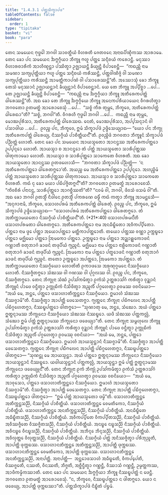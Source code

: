 ```yaml
---
title: "1.4.3.1 ᨸᨲ᩠ᨲᩈᩥᨠ᩠ᨡᩣᨸᨴ"
tableOfContents: false
sidebar:
  order: 1
type: "tipitaka"
basket: "vi"
book: "para"
---
```



<DynamicBreadcrumb />

<Division number="598" book="para">

<Paragraph number="2252" book="para">
ᨲᩮᨶ ᩈᨾᨿᩮᨶ ᨻᩩᨴ᩠ᨵᩮᩤ ᨽᨣᩅᩤ ᩈᩣᩅᨲ᩠ᨳᩥᨿᩴ ᩅᩥᩉᩁᨲᩥ ᨩᩮᨲᩅᨶᩮ ᩋᨶᩣᨳᨸᩥᨱ᩠ᨯᩥᨠᩔ ᩋᩣᩁᩣᨾᩮ. ᨲᩮᨶ ᨡᩮᩣ ᨸᨶ ᩈᨾᨿᩮᨶ ᨨᨻ᩠ᨻᨣ᩠ᨣᩥᨿᩣ ᨽᩥᨠ᩠ᨡᩪ ᨻᩉᩪ ᨸᨲ᩠ᨲᩮ ᩈᨶ᩠ᨶᩥᨧᨿᩴ ᨠᩁᩮᩣᨶ᩠ᨲᩥ. ᨾᨶᩩᩔᩣ ᩅᩥᩉᩣᩁᨧᩣᩁᩥᨠᩴ ᩋᩣᩉᩥᨱ᩠ᨯᨶ᩠ᨲᩣ ᨸᩔᩥᨲ᩠ᩅᩣ ᩏᨩ᩠ᨫᩣᨿᨶ᩠ᨲᩥ ᨡᩥᨿ᩠ᨿᨶ᩠ᨲᩥ ᩅᩥᨸᩣᨧᩮᨶ᩠ᨲᩥ—  “ᨠᨳᨬ᩠ᩉᩥ ᨶᩣᨾ ᩈᨾᨱᩣ ᩈᨠ᩠ᨿᨸᩩᨲ᩠ᨲᩥᨿᩣ ᨻᩉᩪ ᨸᨲ᩠ᨲᩮ ᩈᨶ᩠ᨶᩥᨧᨿᩴ ᨠᩁᩥᩔᨶ᩠ᨲᩥ, ᨸᨲ᩠ᨲᩅᩤᨱᩥᨩ᩠ᨩᩴ ᩅᩤ ᩈᨾᨱᩣ ᩈᨠ᩠ᨿᨸᩩᨲ᩠ᨲᩥᨿᩣ ᨠᩁᩥᩔᨶ᩠ᨲᩥ ᩋᩣᨾᨲ᩠ᨲᩥᨠᩣᨸᨱᩴ ᩅᩤ ᨸᩈᩣᩁᩮᩔᨶ᩠ᨲᩦ”ᨲᩥ.
</Paragraph>

<Paragraph number="2253" book="para">
ᩋᩔᩮᩣᩈᩩᩴ ᨡᩮᩣ ᨽᩥᨠ᩠ᨡᩪ ᨲᩮᩈᩴ ᨾᨶᩩᩔᩣᨶᩴ ᩏᨩ᩠ᨫᩣᨿᨶ᩠ᨲᩣᨶᩴ ᨡᩥᨿ᩠ᨿᨶ᩠ᨲᩣᨶᩴ ᩅᩥᨸᩣᨧᩮᨶ᩠ᨲᩣᨶᩴ. ᨿᩮ ᨲᩮ ᨽᩥᨠ᩠ᨡᩪ ᩋᨸ᩠ᨸᩥᨧ᩠ᨨᩣ …ᨸᩮ…  ᨲᩮ ᩏᨩ᩠ᨫᩣᨿᨶ᩠ᨲᩥ ᨡᩥᨿ᩠ᨿᨶ᩠ᨲᩥ ᩅᩥᨸᩣᨧᩮᨶ᩠ᨲᩥ—  “ᨠᨳᨬ᩠ᩉᩥ ᨶᩣᨾ ᨨᨻ᩠ᨻᨣ᩠ᨣᩥᨿᩣ ᨽᩥᨠ᩠ᨡᩪ ᩋᨲᩥᩁᩮᨠᨸᨲ᩠ᨲᩴ ᨵᩤᩁᩮᩔᨶ᩠ᨲᩦ”ᨲᩥ.
</Paragraph>

<Paragraph number="2254" book="para">
ᩋᨳ ᨡᩮᩣ ᨲᩮ ᨽᩥᨠ᩠ᨡᩪ ᨨᨻ᩠ᨻᨣ᩠ᨣᩥᨿᩮ ᨽᩥᨠ᩠ᨡᩪ ᩋᨶᩮᨠᨸᩁᩥᨿᩣᨿᩮᨶ ᩅᩥᨣᩁᩉᩥᨲ᩠ᩅᩣ ᨽᨣᩅᨲᩮᩣ ᩑᨲᨾᨲ᩠ᨳᩴ ᩋᩣᩁᩮᩣᨧᩮᩈᩩᩴ …ᨸᩮ…  “ᩈᨧ᩠ᨧᩴ ᨠᩥᩁ ᨲᩩᨾ᩠ᩉᩮ, ᨽᩥᨠ᩠ᨡᩅᩮ, ᩋᨲᩥᩁᩮᨠᨸᨲ᩠ᨲᩴ ᨵᩤᩁᩮᨳᩣ”ᨲᩥ? “ᩈᨧ᩠ᨧᩴ, ᨽᨣᩅᩤ”ᨲᩥ. ᩅᩥᨣᩁᩉᩥ ᨻᩩᨴ᩠ᨵᩮᩤ ᨽᨣᩅᩤ …ᨸᩮ…  ᨠᨳᨬ᩠ᩉᩥ ᨶᩣᨾ ᨲᩩᨾ᩠ᩉᩮ, ᨾᩮᩣᨥᨸᩩᩁᩥᩈᩣ, ᩋᨲᩥᩁᩮᨠᨸᨲ᩠ᨲᩴ ᨵᩤᩁᩮᩔᨳ. ᨶᩮᨲᩴ, ᨾᩮᩣᨥᨸᩩᩁᩥᩈᩣ, ᩋᨸ᩠ᨸᩈᨶ᩠ᨶᩣᨶᩴ ᩅᩤ ᨸᩈᩣᨴᩤᨿ …ᨸᩮ…  ᩑᩅᨬ᩠ᨧ ᨸᨶ, ᨽᩥᨠ᩠ᨡᩅᩮ, ᩍᨾᩴ ᩈᩥᨠ᩠ᨡᩣᨸᨴᩴ ᩏᨴ᩠ᨴᩥᩈᩮᨿ᩠ᨿᩣᨳ—
</Paragraph>

</Division>
<Division number="599" book="para">

<Paragraph number="2255" book="para">
<Emphasis>“ᨿᩮᩣ ᨸᨶ ᨽᩥᨠ᩠ᨡᩩ ᩋᨲᩥᩁᩮᨠᨸᨲ᩠ᨲᩴ ᨵᩤᩁᩮᨿ᩠ᨿ, ᨶᩥᩔᨣ᩠ᨣᩥᨿᩴ ᨸᩣᨧᩥᨲ᩠ᨲᩥᨿᨶ᩺”</Emphasis>ᨲᩥ.
</Paragraph>

<Paragraph number="2256" book="para">
ᩑᩅᨬ᩠ᨧᩥᨴᩴ ᨽᨣᩅᨲᩣ ᨽᩥᨠ᩠ᨡᩪᨶᩴ ᩈᩥᨠ᩠ᨡᩣᨸᨴᩴ ᨸᨬ᩠ᨬᨲ᩠ᨲᩴ ᩉᩮᩣᨲᩥ.
</Paragraph>

</Division>
<Division number="600" book="para">

<Paragraph number="2257" book="para">
ᨲᩮᨶ ᨡᩮᩣ ᨸᨶ ᩈᨾᨿᩮᨶ ᩋᩣᨿᩈ᩠ᨾᨲᩮᩣ ᩋᩣᨶᨶ᩠ᨴᩔ ᩋᨲᩥᩁᩮᨠᨸᨲ᩠ᨲᩮᩣ ᩏᨸ᩠ᨸᨶ᩠ᨶᩮᩣ ᩉᩮᩣᨲᩥ. ᩋᩣᨿᩈ᩠ᨾᩣ ᨧ ᩋᩣᨶᨶ᩠ᨴᩮᩣ ᨲᩴ ᨸᨲ᩠ᨲᩴ ᩋᩣᨿᩈ᩠ᨾᨲᩮᩣ ᩈᩣᩁᩥᨸᩩᨲ᩠ᨲᩔ ᨴᩤᨲᩩᨠᩣᨾᩮᩣ ᩉᩮᩣᨲᩥ. ᩋᩣᨿᩈ᩠ᨾᩣ ᨧ ᩈᩣᩁᩥᨸᩩᨲ᩠ᨲᩮᩣ ᩈᩣᨠᩮᨲᩮ ᩅᩥᩉᩁᨲᩥ. ᩋᨳ ᨡᩮᩣ ᩋᩣᨿᩈ᩠ᨾᨲᩮᩣ ᩋᩣᨶᨶ᩠ᨴᩔ ᩑᨲᨴᩉᩮᩣᩈᩥ—  “ᨽᨣᩅᨲᩣ ᩈᩥᨠ᩠ᨡᩣᨸᨴᩴ ᨸᨬ᩠ᨬᨲ᩠ᨲᩴ—  ‘ᨶ ᩋᨲᩥᩁᩮᨠᨸᨲ᩠ᨲᩮᩣ ᨵᩤᩁᩮᨲᨻ᩠ᨻᩮᩣ’ᨲᩥ. ᩋᨿᨬ᩠ᨧ ᨾᩮ ᩋᨲᩥᩁᩮᨠᨸᨲ᩠ᨲᩮᩣ ᩏᨸ᩠ᨸᨶ᩠ᨶᩮᩣ. ᩋᩉᨬ᩠ᨧᩥᨾᩴ ᨸᨲ᩠ᨲᩴ ᩋᩣᨿᩈ᩠ᨾᨲᩮᩣ ᩈᩣᩁᩥᨸᩩᨲ᩠ᨲᩔ ᨴᩤᨲᩩᨠᩣᨾᩮᩣ. ᩋᩣᨿᩈ᩠ᨾᩣ ᨧ ᩈᩣᩁᩥᨸᩩᨲ᩠ᨲᩮᩣ ᩈᩣᨠᩮᨲᩮ ᩅᩥᩉᩁᨲᩥ. ᨠᨳᩴ ᨶᩩ ᨡᩮᩣ ᨾᨿᩣ ᨸᨭᩥᨸᨩ᩠ᨩᩥᨲᨻ᩠ᨻᨶ᩺”ᨲᩥ? ᨽᨣᩅᨲᩮᩣ ᩑᨲᨾᨲ᩠ᨳᩴ ᩋᩣᩁᩮᩣᨧᩮᩈᩥ. “ᨠᩦᩅᨧᩥᩁᩴ ᨸᨶᩣᨶᨶ᩠ᨴ, ᩈᩣᩁᩥᨸᩩᨲ᩠ᨲᩮᩣ ᩋᩣᨣᨧ᩠ᨨᩥᩔᨲᩦ”ᨲᩥ? “ᨶᩅᨾᩴ ᩅᩤ, ᨽᨣᩅᩤ, ᨴᩥᩅᩈᩴ ᨴᩈᨾᩴ ᩅᩤ”ᨲᩥ. ᩋᨳ ᨡᩮᩣ ᨽᨣᩅᩤ ᩑᨲᩈ᩠ᨾᩥᩴ ᨶᩥᨴᩤᨶᩮ ᩑᨲᩈ᩠ᨾᩥᩴ ᨸᨠᩁᨱᩮ ᨵᨾ᩠ᨾᩥᩴ ᨠᨳᩴ ᨠᨲ᩠ᩅᩣ ᨽᩥᨠ᩠ᨡᩪ ᩋᩣᨾᨶ᩠ᨲᩮᩈᩥ—  “ᩋᨶᩩᨩᩣᨶᩣᨾᩥ, ᨽᩥᨠ᩠ᨡᩅᩮ, ᨴᩈᩣᩉᨸᩁᨾᩴ ᩋᨲᩥᩁᩮᨠᨸᨲ᩠ᨲᩴ ᨵᩤᩁᩮᨲᩩᩴ. ᩑᩅᨬ᩠ᨧ ᨸᨶ, ᨽᩥᨠ᩠ᨡᩅᩮ, ᩍᨾᩴ ᩈᩥᨠ᩠ᨡᩣᨸᨴᩴ ᩏᨴ᩠ᨴᩥᩈᩮᨿ᩠ᨿᩣᨳ—
</Paragraph>

</Division>
<Division number="601" book="para">

<Paragraph number="2258" book="para">
<Emphasis>“ᨴᩈᩣᩉᨸᩁᨾᩴ ᩋᨲᩥᩁᩮᨠᨸᨲ᩠ᨲᩮᩣ ᨵᩤᩁᩮᨲᨻ᩠ᨻᩮᩣ. ᨲᩴ ᩋᨲᩥᨠ᩠ᨠᩣᨾᨿᨲᩮᩣ ᨶᩥᩔᨣ᩠ᨣᩥᨿᩴ ᨸᩣᨧᩥᨲ᩠ᨲᩥᨿᨶ᩺”</Emphasis>ᨲᩥ. (*21*:<Emphasis>40</Emphasis>)
</Paragraph>

</Division>
<Division number="602" book="para">

<Paragraph number="2259" book="para">
<Emphasis>ᨴᩈᩣᩉᨸᩁᨾᨶ᩺</Emphasis>ᨲᩥ ᨴᩈᩣᩉᨸᩁᨾᨲᩣ ᨵᩤᩁᩮᨲᨻ᩠ᨻᩮᩣ.
</Paragraph>

<Paragraph number="2260" book="para">
<Emphasis>ᩋᨲᩥᩁᩮᨠᨸᨲ᩠ᨲᩮᩣ</Emphasis> ᨶᩣᨾ ᩋᨶᨵᩥᨭ᩠ᨮᩥᨲᩮᩣ ᩋᩅᩥᨠᨸ᩠ᨸᩥᨲᩮᩣ.
</Paragraph>

<Paragraph number="2261" book="para">
<Emphasis>ᨸᨲ᩠ᨲᩮᩣ</Emphasis> ᨶᩣᨾ ᨴ᩠ᩅᩮ ᨸᨲ᩠ᨲᩣ ᩋᨿᩮᩣᨸᨲ᩠ᨲᩮᩣ ᨾᨲ᩠ᨲᩥᨠᩣᨸᨲ᩠ᨲᩮᩣᨲᩥ.
</Paragraph>

<Paragraph number="2262" book="para">
ᨲᨿᩮᩣ ᨸᨲ᩠ᨲᩔ ᩅᨱ᩠ᨱᩣ ᩏᨠ᩠ᨠᨭ᩠ᨮᩮᩣ ᨸᨲ᩠ᨲᩮᩣ ᨾᨩ᩠ᨫᩥᨾᩮᩣ ᨸᨲ᩠ᨲᩮᩣ ᩒᨾᨠᩮᩣ ᨸᨲ᩠ᨲᩮᩣ. <Emphasis>ᩏᨠ᩠ᨠᨭ᩠ᨮᩮᩣ</Emphasis> ᨶᩣᨾ <Emphasis>ᨸᨲ᩠ᨲᩮᩣ</Emphasis> ᩋᨯ᩠ᨰᩣᩊ᩠ᩉᨠᩮᩣᨴᨶᩴ ᨣᨱ᩠ᩉᩣᨲᩥ ᨧᨲᩩᨽᩣᨣᩴ ᨡᩣᨴᨶᩴ ᨲᨴᩩᨸᩥᨿᩴ ᨻ᩠ᨿᨬ᩠ᨩᨶᩴ. <Emphasis>ᨾᨩ᩠ᨫᩥᨾᩮᩣ</Emphasis> ᨶᩣᨾ <Emphasis>ᨸᨲ᩠ᨲᩮᩣ</Emphasis> ᨶᩣᩊᩥᨠᩮᩣᨴᨶᩴ ᨣᨱ᩠ᩉᩣᨲᩥ ᨧᨲᩩᨽᩣᨣᩴ ᨡᩣᨴᨶᩴ ᨲᨴᩩᨸᩥᨿᩴ ᨻ᩠ᨿᨬ᩠ᨩᨶᩴ. <Emphasis>ᩒᨾᨠᩮᩣ</Emphasis> ᨶᩣᨾ <Emphasis>ᨸᨲ᩠ᨲᩮᩣ</Emphasis> ᨸᨲ᩠ᨳᩮᩣᨴᨶᩴ ᨣᨱ᩠ᩉᩣᨲᩥ ᨧᨲᩩᨽᩣᨣᩴ ᨡᩣᨴᨶᩴ ᨲᨴᩩᨸᩥᨿᩴ ᨻ᩠ᨿᨬ᩠ᨩᨶᩴ. ᨲᨲᩮᩣ ᩏᨠ᩠ᨠᨭ᩠ᨮᩮᩣ ᩋᨸᨲ᩠ᨲᩮᩣ, ᩒᨾᨠᩮᩣ ᩋᨸᨲ᩠ᨲᩮᩣ.
</Paragraph>

<Paragraph number="2263" book="para">
<Emphasis>ᨲᩴ ᩋᨲᩥᨠ᩠ᨠᩣᨾᨿᨲᩮᩣ ᨶᩥᩔᨣ᩠ᨣᩥᨿᩮᩣ ᩉᩮᩣᨲᩦ</Emphasis>ᨲᩥ ᩑᨠᩣᨴᩈᩮ ᩋᩁᩩᨱᩩᨣ᩠ᨣᨾᨶᩮ ᨶᩥᩔᨣ᩠ᨣᩥᨿᩮᩣ ᩉᩮᩣᨲᩥ. ᨶᩥᩔᨩ᩠ᨩᩥᨲᨻ᩠ᨻᩮᩣ ᩈᩴᨥᩔ ᩅᩤ ᨣᨱᩔ ᩅᩤ ᨸᩩᨣ᩠ᨣᩃᩔ ᩅᩤ. ᩑᩅᨬ᩠ᨧ ᨸᨶ, ᨽᩥᨠ᩠ᨡᩅᩮ, ᨶᩥᩔᨩ᩠ᨩᩥᨲᨻ᩠ᨻᩮᩣ. ᨲᩮᨶ ᨽᩥᨠ᩠ᨡᩩᨶᩣ ᩈᩴᨥᩴ ᩏᨸᩈᩘᨠᨾᩥᨲ᩠ᩅᩣ ᩑᨠᩴᩈᩴ ᩏᨲ᩠ᨲᩁᩣᩈᩘᨣᩴ ᨠᩁᩥᨲ᩠ᩅᩣ ᩅᩩᨯ᩠ᨰᩣᨶᩴ ᨽᩥᨠ᩠ᨡᩪᨶᩴ ᨸᩣᨴᩮ ᩅᨶ᩠ᨴᩥᨲ᩠ᩅᩣ ᩏᨠ᩠ᨠᩩᨭᩥᨠᩴ ᨶᩥᩈᩦᨴᩥᨲ᩠ᩅᩣ ᩋᨬ᩠ᨩᩃᩥᩴ ᨸᨣ᩠ᨣᩉᩮᨲ᩠ᩅᩣ ᩑᩅᨾᩔ ᩅᨧᨶᩦᨿᩮᩣ—  “ᩋᨿᩴ ᨾᩮ, ᨽᨶ᩠ᨲᩮ, ᨸᨲ᩠ᨲᩮᩣ ᨴᩈᩣᩉᩣᨲᩥᨠ᩠ᨠᨶ᩠ᨲᩮᩣ ᨶᩥᩔᨣ᩠ᨣᩥᨿᩮᩣ. ᩍᨾᩣᩉᩴ ᩈᩴᨥᩔ ᨶᩥᩔᨩ᩠ᨩᩣᨾᩦ”ᨲᩥ. ᨶᩥᩔᨩ᩠ᨩᩥᨲ᩠ᩅᩣ ᩋᩣᨸᨲ᩠ᨲᩥ ᨴᩮᩈᩮᨲᨻ᩠ᨻᩣ. ᨻ᩠ᨿᨲ᩠ᨲᩮᨶ ᨽᩥᨠ᩠ᨡᩩᨶᩣ ᨸᨭᩥᨻᩃᩮᨶ ᩋᩣᨸᨲ᩠ᨲᩥ ᨸᨭᩥᨣ᩠ᨣᩉᩮᨲᨻ᩠ᨻᩣ, ᨶᩥᩔᨭ᩠ᨮᨸᨲ᩠ᨲᩮᩣ ᨴᩤᨲᨻ᩠ᨻᩮᩣ—
</Paragraph>

</Division>
<Division number="603" book="para">

<Paragraph number="2264" book="para">
“ᩈᩩᨱᩣᨲᩩ ᨾᩮ, ᨽᨶ᩠ᨲᩮ, ᩈᩴᨥᩮᩣ. ᩋᨿᩴ ᨸᨲ᩠ᨲᩮᩣ ᩍᨲ᩠ᨳᨶ᩠ᨶᩣᨾᩔ ᨽᩥᨠ᩠ᨡᩩᨶᩮᩣ ᨶᩥᩔᨣ᩠ᨣᩥᨿᩮᩣ ᩈᩴᨥᩔ ᨶᩥᩔᨭ᩠ᨮᩮᩣ. ᨿᨴᩥ ᩈᩴᨥᩔ ᨸᨲ᩠ᨲᨠᩃᩖᩴ, ᩈᩴᨥᩮᩣ ᩍᨾᩴ ᨸᨲ᩠ᨲᩴ ᩍᨲ᩠ᨳᨶ᩠ᨶᩣᨾᩔ ᨽᩥᨠ᩠ᨡᩩᨶᩮᩣ ᨴᨴᩮᨿ᩠ᨿᩣ”ᨲᩥ.
</Paragraph>

</Division>
<Division number="604" book="para">

<Paragraph number="2265" book="para">
ᨲᩮᨶ ᨽᩥᨠ᩠ᨡᩩᨶᩣ ᩈᨾ᩠ᨻᩉᩩᩃᩮ ᨽᩥᨠ᩠ᨡᩪ ᩏᨸᩈᩘᨠᨾᩥᨲ᩠ᩅᩣ ᩑᨠᩴᩈᩴ ᩏᨲ᩠ᨲᩁᩣᩈᩘᨣᩴ ᨠᩁᩥᨲ᩠ᩅᩣ ᩅᩩᨯ᩠ᨰᩣᨶᩴ ᨽᩥᨠ᩠ᨡᩪᨶᩴ ᨸᩣᨴᩮ ᩅᨶ᩠ᨴᩥᨲ᩠ᩅᩣ ᩏᨠ᩠ᨠᩩᨭᩥᨠᩴ ᨶᩥᩈᩦᨴᩥᨲ᩠ᩅᩣ ᩋᨬ᩠ᨩᩃᩥᩴ ᨸᨣ᩠ᨣᩉᩮᨲ᩠ᩅᩣ ᩑᩅᨾᩔᩩ ᩅᨧᨶᩦᨿᩣ—  “ᩋᨿᩴ ᨾᩮ, ᨽᨶ᩠ᨲᩮ, ᨸᨲ᩠ᨲᩮᩣ ᨴᩈᩣᩉᩣᨲᩥᨠ᩠ᨠᨶ᩠ᨲᩮᩣ ᨶᩥᩔᨣ᩠ᨣᩥᨿᩮᩣ. ᩍᨾᩣᩉᩴ ᩋᩣᨿᩈ᩠ᨾᨶ᩠ᨲᩣᨶᩴ ᨶᩥᩔᨩ᩠ᨩᩣᨾᩦ”ᨲᩥ. ᨶᩥᩔᨩ᩠ᨩᩥᨲ᩠ᩅᩣ ᩋᩣᨸᨲ᩠ᨲᩥ ᨴᩮᩈᩮᨲᨻ᩠ᨻᩣ. ᨻ᩠ᨿᨲ᩠ᨲᩮᨶ ᨽᩥᨠ᩠ᨡᩩᨶᩣ ᨸᨭᩥᨻᩃᩮᨶ ᩋᩣᨸᨲ᩠ᨲᩥ ᨸᨭᩥᨣ᩠ᨣᩉᩮᨲᨻ᩠ᨻᩣ, ᨶᩥᩔᨭ᩠ᨮᨸᨲ᩠ᨲᩮᩣ ᨴᩤᨲᨻ᩠ᨻᩮᩣ—
</Paragraph>

</Division>
<Division number="605" book="para">

<Paragraph number="2266" book="para">
“ᩈᩩᨱᨶ᩠ᨲᩩ ᨾᩮ ᩋᩣᨿᩈ᩠ᨾᨶ᩠ᨲᩣ. ᩋᨿᩴ ᨸᨲ᩠ᨲᩮᩣ ᩍᨲ᩠ᨳᨶ᩠ᨶᩣᨾᩔ ᨽᩥᨠ᩠ᨡᩩᨶᩮᩣ ᨶᩥᩔᨣ᩠ᨣᩥᨿᩮᩣ ᩋᩣᨿᩈ᩠ᨾᨶ᩠ᨲᩣᨶᩴ ᨶᩥᩔᨭ᩠ᨮᩮᩣ. ᨿᨴᩤᨿᩈ᩠ᨾᨶ᩠ᨲᩣᨶᩴ ᨸᨲ᩠ᨲᨠᩃᩖᩴ, ᩋᩣᨿᩈ᩠ᨾᨶ᩠ᨲᩣ ᩍᨾᩴ ᨸᨲ᩠ᨲᩴ ᩍᨲ᩠ᨳᨶ᩠ᨶᩣᨾᩔ ᨽᩥᨠ᩠ᨡᩩᨶᩮᩣ ᨴᨴᩮᨿ᩠ᨿᩩᨶ᩺”ᨲᩥ.
</Paragraph>

</Division>
<Division number="606" book="para">

<Paragraph number="2267" book="para">
ᨲᩮᨶ ᨽᩥᨠ᩠ᨡᩩᨶᩣ ᩑᨠᩴ ᨽᩥᨠ᩠ᨡᩩᩴ ᩏᨸᩈᩘᨠᨾᩥᨲ᩠ᩅᩣ ᩑᨠᩴᩈᩴ ᩏᨲ᩠ᨲᩁᩣᩈᩘᨣᩴ ᨠᩁᩥᨲ᩠ᩅᩣ ᩏᨠ᩠ᨠᩩᨭᩥᨠᩴ ᨶᩥᩈᩦᨴᩥᨲ᩠ᩅᩣ ᩋᨬ᩠ᨩᩃᩥᩴ ᨸᨣ᩠ᨣᩉᩮᨲ᩠ᩅᩣ ᩑᩅᨾᩔ ᩅᨧᨶᩦᨿᩮᩣ—  “ᩋᨿᩴ ᨾᩮ, ᩋᩣᩅᩩᩈᩮᩣ, ᨸᨲ᩠ᨲᩮᩣ ᨴᩈᩣᩉᩣᨲᩥᨠ᩠ᨠᨶ᩠ᨲᩮᩣ ᨶᩥᩔᨣ᩠ᨣᩥᨿᩮᩣ. ᩍᨾᩣᩉᩴ ᩋᩣᨿᩈ᩠ᨾᨲᩮᩣ ᨶᩥᩔᨩ᩠ᨩᩣᨾᩦ”ᨲᩥ. ᨶᩥᩔᨩ᩠ᨩᩥᨲ᩠ᩅᩣ ᩋᩣᨸᨲ᩠ᨲᩥ ᨴᩮᩈᩮᨲᨻ᩠ᨻᩣ. ᨲᩮᨶ ᨽᩥᨠ᩠ᨡᩩᨶᩣ ᩋᩣᨸᨲ᩠ᨲᩥ ᨸᨭᩥᨣ᩠ᨣᩉᩮᨲᨻ᩠ᨻᩣ, ᨶᩥᩔᨭ᩠ᨮᨸᨲ᩠ᨲᩮᩣ ᨴᩤᨲᨻ᩠ᨻᩮᩣ—  “ᩍᨾᩴ ᨸᨲ᩠ᨲᩴ ᩋᩣᨿᩈ᩠ᨾᨲᩮᩣ ᨴᨾ᩠ᨾᩦ”ᨲᩥ.
</Paragraph>

</Division>
<Division number="607" book="para">

<Paragraph number="2268" book="para">
ᨴᩈᩣᩉᩣᨲᩥᨠ᩠ᨠᨶ᩠ᨲᩮ ᩋᨲᩥᨠ᩠ᨠᨶ᩠ᨲᩈᨬ᩠ᨬᩦ, ᨶᩥᩔᨣ᩠ᨣᩥᨿᩴ ᨸᩣᨧᩥᨲ᩠ᨲᩥᨿᩴ. ᨴᩈᩣᩉᩣᨲᩥᨠ᩠ᨠᨶ᩠ᨲᩮ ᩅᩮᨾᨲᩥᨠᩮᩣ, ᨶᩥᩔᨣ᩠ᨣᩥᨿᩴ ᨸᩣᨧᩥᨲ᩠ᨲᩥᨿᩴ. ᨴᩈᩣᩉᩣᨲᩥᨠ᩠ᨠᨶ᩠ᨲᩮ ᩋᨶᨲᩥᨠ᩠ᨠᨶ᩠ᨲᩈᨬ᩠ᨬᩦ, ᨶᩥᩔᨣ᩠ᨣᩥᨿᩴ ᨸᩣᨧᩥᨲ᩠ᨲᩥᨿᩴ. ᩋᨶᨵᩥᨭ᩠ᨮᩥᨲᩮ ᩋᨵᩥᨭ᩠ᨮᩥᨲᩈᨬ᩠ᨬᩦ, ᨶᩥᩔᨣ᩠ᨣᩥᨿᩴ ᨸᩣᨧᩥᨲ᩠ᨲᩥᨿᩴ. ᩋᩅᩥᨠᨸ᩠ᨸᩥᨲᩮ ᩅᩥᨠᨸ᩠ᨸᩥᨲᩈᨬ᩠ᨬᩦ, ᨶᩥᩔᨣ᩠ᨣᩥᨿᩴ ᨸᩣᨧᩥᨲ᩠ᨲᩥᨿᩴ. ᩋᩅᩥᩔᨩ᩠ᨩᩥᨲᩮ ᩅᩥᩔᨩ᩠ᨩᩥᨲᩈᨬ᩠ᨬᩦ, ᨶᩥᩔᨣ᩠ᨣᩥᨿᩴ ᨸᩣᨧᩥᨲ᩠ᨲᩥᨿᩴ. ᩋᨶᨭ᩠ᨮᩮ ᨶᨭ᩠ᨮᩈᨬ᩠ᨬᩦ ᨶᩥᩔᨣ᩠ᨣᩥᨿᩴ ᨸᩣᨧᩥᨲ᩠ᨲᩥᨿᩴ. ᩋᩅᩥᨶᨭ᩠ᨮᩮ ᩅᩥᨶᨭ᩠ᨮᩈᨬ᩠ᨬᩦ, ᨶᩥᩔᨣ᩠ᨣᩥᨿᩴ ᨸᩣᨧᩥᨲ᩠ᨲᩥᨿᩴ. ᩋᨽᩥᨶ᩠ᨶᩮ ᨽᩥᨶ᩠ᨶᩈᨬ᩠ᨬᩦ, ᨶᩥᩔᨣ᩠ᨣᩥᨿᩴ ᨸᩣᨧᩥᨲ᩠ᨲᩥᨿᩴ. ᩋᩅᩥᩃᩩᨲ᩠ᨲᩮ ᩅᩥᩃᩩᨲ᩠ᨲᩈᨬ᩠ᨬᩦ, ᨶᩥᩔᨣ᩠ᨣᩥᨿᩴ ᨸᩣᨧᩥᨲ᩠ᨲᩥᨿᩴ.
</Paragraph>

<Paragraph number="2269" book="para">
ᨶᩥᩔᨣ᩠ᨣᩥᨿᩴ ᨸᨲ᩠ᨲᩴ ᩋᨶᩥᩔᨩ᩠ᨩᩥᨲ᩠ᩅᩣ ᨸᩁᩥᨽᩩᨬ᩠ᨩᨲᩥ, ᩋᩣᨸᨲ᩠ᨲᩥ ᨴᩩᨠ᩠ᨠᨭᩔ. ᨴᩈᩣᩉᩣᨶᨲᩥᨠ᩠ᨠᨶ᩠ᨲᩮ ᩋᨲᩥᨠ᩠ᨠᨶ᩠ᨲᩈᨬ᩠ᨬᩦ, ᩋᩣᨸᨲ᩠ᨲᩥ ᨴᩩᨠ᩠ᨠᨭᩔ. ᨴᩈᩣᩉᩣᨶᨲᩥᨠ᩠ᨠᨶ᩠ᨲᩮ ᩅᩮᨾᨲᩥᨠᩮᩣ, ᩋᩣᨸᨲ᩠ᨲᩥ ᨴᩩᨠ᩠ᨠᨭᩔ. ᨴᩈᩣᩉᩣᨶᨲᩥᨠ᩠ᨠᨶ᩠ᨲᩮ ᩋᨶᨲᩥᨠ᩠ᨠᨶ᩠ᨲᩈᨬ᩠ᨬᩦ, ᩋᨶᩣᨸᨲ᩠ᨲᩥ.
</Paragraph>

</Division>
<Division number="608" book="para">

<Paragraph number="2270" book="para">
ᩋᨶᩣᨸᨲ᩠ᨲᩥ—  ᩋᨶ᩠ᨲᩮᩣᨴᩈᩣᩉᩴ ᩋᨵᩥᨭ᩠ᨮᩮᨲᩥ, ᩅᩥᨠᨸ᩠ᨸᩮᨲᩥ, ᩅᩥᩔᨩ᩠ᨩᩮᨲᩥ, ᨶᩔᨲᩥ, ᩅᩥᨶᩔᨲᩥ, ᨽᩥᨩ᩠ᨩᨲᩥ, ᩋᨧ᩠ᨨᩥᨶ᩠ᨴᩥᨲ᩠ᩅᩣ ᨣᨱ᩠ᩉᨶ᩠ᨲᩥ, ᩅᩥᩔᩣᩈᩴ ᨣᨱ᩠ᩉᨶ᩠ᨲᩥ, ᩏᨾ᩠ᨾᨲ᩠ᨲᨠᩔ, ᩋᩣᨴᩥᨠᨾ᩠ᨾᩥᨠᩔᩣᨲᩥ.
</Paragraph>

<Paragraph number="2271" book="para">
ᨲᩮᨶ ᨡᩮᩣ ᨸᨶ ᩈᨾᨿᩮᨶ ᨨᨻ᩠ᨻᨣ᩠ᨣᩥᨿᩣ ᨽᩥᨠ᩠ᨡᩪ ᨶᩥᩔᨭ᩠ᨮᨸᨲ᩠ᨲᩴ ᨶ ᨴᩮᨶ᩠ᨲᩥ. ᨽᨣᩅᨲᩮᩣ ᩑᨲᨾᨲ᩠ᨳᩴ ᩋᩣᩁᩮᩣᨧᩮᩈᩩᩴ. “ᨶ, ᨽᩥᨠ᩠ᨡᩅᩮ, ᨶᩥᩔᨭ᩠ᨮᨸᨲ᩠ᨲᩮᩣ ᨶ ᨴᩤᨲᨻ᩠ᨻᩮᩣ. ᨿᩮᩣ ᨶ ᨴᨴᩮᨿ᩠ᨿ, ᩋᩣᨸᨲ᩠ᨲᩥ ᨴᩩᨠ᩠ᨠᨭᩔᩣ”ᨲᩥ.

</Paragraph>
</Division>

<Paragraph number="2272" type="center" book="para">
ᨸᨲ᩠ᨲᩈᩥᨠ᩠ᨡᩣᨸᨴᩴ ᨶᩥᨭ᩠ᨮᩥᨲᩴ ᨸᨮᨾᩴ.
</Paragraph>